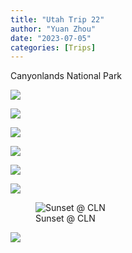 ```yaml
---
title: "Utah Trip 22"
author: "Yuan Zhou"
date: "2023-07-05"
categories: [Trips]
---
```


Canyonlands National Park


![](000009700001.jpg)


![](000009700002.jpg)


![](000009700006.jpg)


![](000009700007.jpg)


![](000009700014.jpg)


![](000009700020.jpg)


![Sunset @ CLN](000009700018.jpg)


![](000009700006.jpg)

